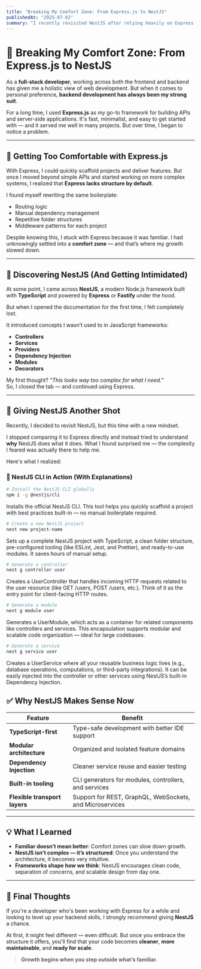 ```yaml
---
title: "Breaking My Comfort Zone: From Express.js to NestJS"
publishedAt: "2025-07-02"
summary: "I recently revisited NestJS after relying heavily on Express.js in my backend journey. Here's how stepping outside my comfort zone led to a better development experience."
---
```


# 🚀 Breaking My Comfort Zone: From Express.js to NestJS

As a **full-stack developer**, working across both the frontend and backend has given me a holistic view of web development. But when it comes to personal preference, **backend development has always been my strong suit**.

For a long time, I used **Express.js** as my go-to framework for building APIs and server-side applications. It's fast, minimalist, and easy to get started with — and it served me well in many projects. But over time, I began to notice a problem.

---

## 🧩 Getting Too Comfortable with Express.js

With Express, I could quickly scaffold projects and deliver features. But once I moved beyond simple APIs and started working on more complex systems, I realized that **Express lacks structure by default**.

I found myself rewriting the same boilerplate:

- Routing logic
- Manual dependency management
- Repetitive folder structures
- Middleware patterns for each project

Despite knowing this, I stuck with Express because it was familiar. I had unknowingly settled into a **comfort zone** — and that’s where my growth slowed down.

---

## 👀 Discovering NestJS (And Getting Intimidated)

At some point, I came across **NestJS**, a modern Node.js framework built with **TypeScript** and powered by **Express** or **Fastify** under the hood.

But when I opened the documentation for the first time, I felt completely lost.

It introduced concepts I wasn’t used to in JavaScript frameworks:

- **Controllers**
- **Services**
- **Providers**
- **Dependency Injection**
- **Modules**
- **Decorators**

My first thought? _“This looks way too complex for what I need.”_  
So, I closed the tab — and continued using Express.

---

## 🔁 Giving NestJS Another Shot

Recently, I decided to revisit NestJS, but this time with a new mindset.

I stopped comparing it to Express directly and instead tried to understand **why** NestJS does what it does. What I found surprised me — the complexity I feared was actually there to help me.

Here's what I realized:

### 🔧 NestJS CLI in Action (With Explanations)

```bash
# Install the NestJS CLI globally
npm i -g @nestjs/cli
```

Installs the official NestJS CLI. This tool helps you quickly scaffold a project with best practices built-in — no manual boilerplate required.

```bash
# Create a new NestJS project
nest new project-name
```

Sets up a complete NestJS project with TypeScript, a clean folder structure, pre-configured tooling (like ESLint, Jest, and Prettier), and ready-to-use modules. It saves hours of manual setup.

```bash
# Generate a controller
nest g controller user
```

Creates a UserController that handles incoming HTTP requests related to the user resource (like GET /users, POST /users, etc.).
Think of it as the entry point for client-facing HTTP routes.

```bash
# Generate a module
nest g module user
```

Generates a UserModule, which acts as a container for related components like controllers and services.
This encapsulation supports modular and scalable code organization — ideal for large codebases.

```bash
# Generate a service
nest g service user
```

Creates a UserService where all your reusable business logic lives (e.g., database operations, computations, or third-party integrations).
It can be easily injected into the controller or other services using NestJS’s built-in Dependency Injection.

## ✅ Why NestJS Makes Sense Now

| **Feature**                   | **Benefit**                                              |
| ----------------------------- | -------------------------------------------------------- |
| **TypeScript-first**          | Type-safe development with better IDE support            |
| **Modular architecture**      | Organized and isolated feature domains                   |
| **Dependency Injection**      | Cleaner service reuse and easier testing                 |
| **Built-in tooling**          | CLI generators for modules, controllers, and services    |
| **Flexible transport layers** | Support for REST, GraphQL, WebSockets, and Microservices |

---

## 💡 What I Learned

- **Familiar doesn’t mean better**: Comfort zones can slow down growth.
- **NestJS isn’t complex — it’s structured**: Once you understand the architecture, it becomes very intuitive.
- **Frameworks shape how we think**: NestJS encourages clean code, separation of concerns, and scalable design from day one.

---

## 🧭 Final Thoughts

If you're a developer who's been working with Express for a while and looking to level up your backend skills, I strongly recommend giving **NestJS** a chance.

At first, it might feel different — even difficult. But once you embrace the structure it offers, you'll find that your code becomes **cleaner**, **more maintainable**, and **ready for scale**.

> **Growth begins when you step outside what’s familiar.**
